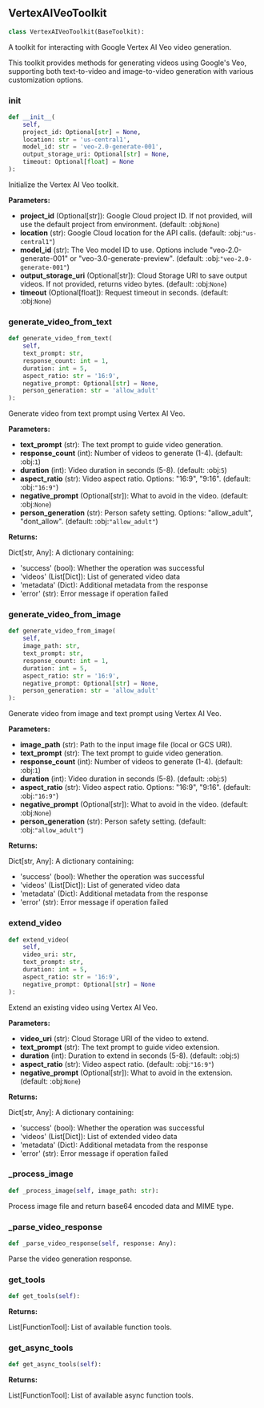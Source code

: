 <a id="camel.toolkits.vertex_ai_veo_toolkit"></a>

<a id="camel.toolkits.vertex_ai_veo_toolkit.VertexAIVeoToolkit"></a>

## VertexAIVeoToolkit

```python
class VertexAIVeoToolkit(BaseToolkit):
```

A toolkit for interacting with Google Vertex AI Veo video generation.

This toolkit provides methods for generating videos using Google's Veo,
supporting both text-to-video and image-to-video generation with various
customization options.

<a id="camel.toolkits.vertex_ai_veo_toolkit.VertexAIVeoToolkit.__init__"></a>

### __init__

```python
def __init__(
    self,
    project_id: Optional[str] = None,
    location: str = 'us-central1',
    model_id: str = 'veo-2.0-generate-001',
    output_storage_uri: Optional[str] = None,
    timeout: Optional[float] = None
):
```

Initialize the Vertex AI Veo toolkit.

**Parameters:**

- **project_id** (Optional[str]): Google Cloud project ID. If not provided, will use the default project from environment. (default: :obj:`None`)
- **location** (str): Google Cloud location for the API calls. (default: :obj:`"us-central1"`)
- **model_id** (str): The Veo model ID to use. Options include "veo-2.0-generate-001" or "veo-3.0-generate-preview". (default: :obj:`"veo-2.0-generate-001"`)
- **output_storage_uri** (Optional[str]): Cloud Storage URI to save output videos. If not provided, returns video bytes. (default: :obj:`None`)
- **timeout** (Optional[float]): Request timeout in seconds. (default: :obj:`None`)

<a id="camel.toolkits.vertex_ai_veo_toolkit.VertexAIVeoToolkit.generate_video_from_text"></a>

### generate_video_from_text

```python
def generate_video_from_text(
    self,
    text_prompt: str,
    response_count: int = 1,
    duration: int = 5,
    aspect_ratio: str = '16:9',
    negative_prompt: Optional[str] = None,
    person_generation: str = 'allow_adult'
):
```

Generate video from text prompt using Vertex AI Veo.

**Parameters:**

- **text_prompt** (str): The text prompt to guide video generation.
- **response_count** (int): Number of videos to generate (1-4). (default: :obj:`1`)
- **duration** (int): Video duration in seconds (5-8). (default: :obj:`5`)
- **aspect_ratio** (str): Video aspect ratio. Options: "16:9", "9:16". (default: :obj:`"16:9"`)
- **negative_prompt** (Optional[str]): What to avoid in the video. (default: :obj:`None`)
- **person_generation** (str): Person safety setting. Options: "allow_adult", "dont_allow". (default: :obj:`"allow_adult"`)

**Returns:**

  Dict[str, Any]:
A dictionary containing:
- 'success' (bool): Whether the operation was successful
- 'videos' (List[Dict]): List of generated video data
- 'metadata' (Dict): Additional metadata from the response
- 'error' (str): Error message if operation failed

<a id="camel.toolkits.vertex_ai_veo_toolkit.VertexAIVeoToolkit.generate_video_from_image"></a>

### generate_video_from_image

```python
def generate_video_from_image(
    self,
    image_path: str,
    text_prompt: str,
    response_count: int = 1,
    duration: int = 5,
    aspect_ratio: str = '16:9',
    negative_prompt: Optional[str] = None,
    person_generation: str = 'allow_adult'
):
```

Generate video from image and text prompt using Vertex AI Veo.

**Parameters:**

- **image_path** (str): Path to the input image file (local or GCS URI).
- **text_prompt** (str): The text prompt to guide video generation.
- **response_count** (int): Number of videos to generate (1-4). (default: :obj:`1`)
- **duration** (int): Video duration in seconds (5-8). (default: :obj:`5`)
- **aspect_ratio** (str): Video aspect ratio. Options: "16:9", "9:16". (default: :obj:`"16:9"`)
- **negative_prompt** (Optional[str]): What to avoid in the video. (default: :obj:`None`)
- **person_generation** (str): Person safety setting. (default: :obj:`"allow_adult"`)

**Returns:**

  Dict[str, Any]:
A dictionary containing:
- 'success' (bool): Whether the operation was successful
- 'videos' (List[Dict]): List of generated video data
- 'metadata' (Dict): Additional metadata from the response
- 'error' (str): Error message if operation failed

<a id="camel.toolkits.vertex_ai_veo_toolkit.VertexAIVeoToolkit.extend_video"></a>

### extend_video

```python
def extend_video(
    self,
    video_uri: str,
    text_prompt: str,
    duration: int = 5,
    aspect_ratio: str = '16:9',
    negative_prompt: Optional[str] = None
):
```

Extend an existing video using Vertex AI Veo.

**Parameters:**

- **video_uri** (str): Cloud Storage URI of the video to extend.
- **text_prompt** (str): The text prompt to guide video extension.
- **duration** (int): Duration to extend in seconds (5-8). (default: :obj:`5`)
- **aspect_ratio** (str): Video aspect ratio. (default: :obj:`"16:9"`)
- **negative_prompt** (Optional[str]): What to avoid in the extension. (default: :obj:`None`)

**Returns:**

  Dict[str, Any]:
A dictionary containing:
- 'success' (bool): Whether the operation was successful
- 'videos' (List[Dict]): List of extended video data
- 'metadata' (Dict): Additional metadata from the response
- 'error' (str): Error message if operation failed

<a id="camel.toolkits.vertex_ai_veo_toolkit.VertexAIVeoToolkit._process_image"></a>

### _process_image

```python
def _process_image(self, image_path: str):
```

Process image file and return base64 encoded data and MIME type.

<a id="camel.toolkits.vertex_ai_veo_toolkit.VertexAIVeoToolkit._parse_video_response"></a>

### _parse_video_response

```python
def _parse_video_response(self, response: Any):
```

Parse the video generation response.

<a id="camel.toolkits.vertex_ai_veo_toolkit.VertexAIVeoToolkit.get_tools"></a>

### get_tools

```python
def get_tools(self):
```

**Returns:**

  List[FunctionTool]: List of available function tools.

<a id="camel.toolkits.vertex_ai_veo_toolkit.VertexAIVeoToolkit.get_async_tools"></a>

### get_async_tools

```python
def get_async_tools(self):
```

**Returns:**

  List[FunctionTool]: List of available async function tools.
